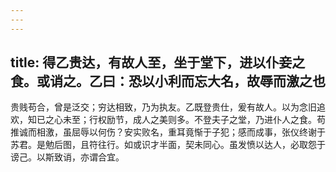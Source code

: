 ```yaml
---
---
---
```

title: 得乙贵达，有故人至，坐于堂下，进以仆妾之食。或诮之。乙曰：恐以小利而忘大名，故辱而激之也
---



贵贱苟合，曾是泛交；穷达相致，乃为执友。乙既登贵仕，爰有故人。以为念旧追欢，知已之心未至；行权励节，成人之美则多。不登夫子之堂，乃进仆人之食。苟推诚而相激，虽屈辱以何伤？安实败名，重耳竟惭于子犯；感而成事，张仪终谢于苏君。是勉后图，且符往行。如或识才半面，契未同心。虽发愤以达人，必取怨于谤己。以斯致诮，亦谓合宜。